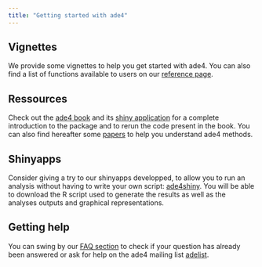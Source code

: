 ```yaml
---
title: "Getting started with ade4"
---
```


## Vignettes

We provide some vignettes to help you get started with ade4. You can also find a list of functions available to users on our [reference page](http://sdray.github.io/ade4/reference/index.html).

## Ressources

Check out the [ade4 book](https://link.springer.com/book/10.1007/978-1-4939-8850-1) and its [shiny application](https://ade4.shinyapps.io/Book/) for a complete introduction to the package and to rerun the code present in the book. You can also find hereafter some [papers](http://sdray.github.io/ade4/articles/papers.html) to help you understand ade4 methods.

## Shinyapps

Consider giving a try to our shinyapps developped, to allow you to run an analysis without having to write your own script: [ade4shiny](https://lbbe-shiny.univ-lyon1.fr/Reproducible_Research/ShinyADE4/). You will be able to download the R script used to generate the results as well as the analyses outputs and graphical representations.

## Getting help

You can swing by our [FAQ section](file:///C:/Users/suzon/Documents/Cours/Master_bioinformatique/M2/projet/docs/faq.html) to check if your question has already been answered or ask for help on the ade4 mailing list [adelist](https://listes.univ-lyon1.fr/sympa/info/adelist).

